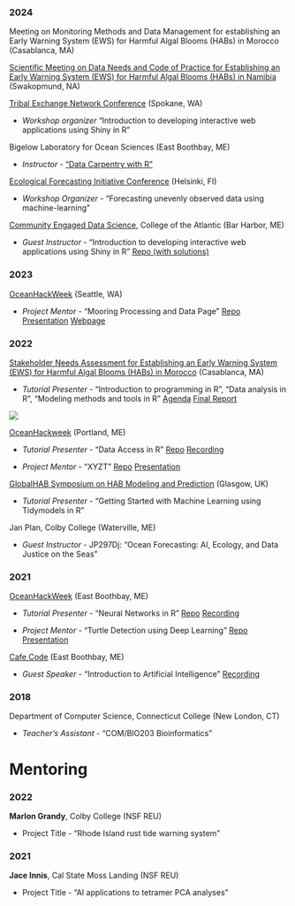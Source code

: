 ### 2024

Meeting on Monitoring Methods and Data Management for establishing an Early Warning System (EWS) for Harmful Algal Blooms (HABs) in Morocco (Casablanca, MA)

[Scientific Meeting on Data Needs and Code of Practice for Establishing an Early Warning System (EWS) for Harmful Algal Blooms (HABs) in Namibia](https://www.ioc.unesco.org/en/articles/toxic-algae-cross-borders-so-solutions-must-cross-borders-too) (Swakopmund, NA)

[Tribal Exchange Network Conference](https://sites.google.com/view/tenc24/home) (Spokane, WA)

  * *Workshop organizer* "Introduction to developing interactive web applications using Shiny in R"

Bigelow Laboratory for Ocean Sciences (East Boothbay, ME)

  * *Instructor* - ["Data Carpentry with R"](https://bigelowlab.github.io/2024-07-08-wph-online/)

[Ecological Forecasting Initiative Conference](https://eventee.co/en/e/efi-2024-conference-19390) (Helsinki, FI)

  * *Workshop Organizer* - "Forecasting unevenly observed data using machine-learning"

[Community Engaged Data Science](https://www.coa.edu/live/profiles/4826-community-engaged-data-science), College of the Atlantic (Bar Harbor, ME)

  * *Guest Instructor* - "Introduction to developing interactive web applications using Shiny in R" [Repo (with solutions)](https://github.com/jevanilla/rshiny-workshop)

### 2023

[OceanHackWeek](https://oceanhackweek.org/ohw23/) (Seattle, WA)

  * *Project Mentor* - "Mooring Processing and Data Page" [Repo](https://github.com/oceanhackweek/ohw23_proj_fancymoorings) [Presentation](https://www.youtube.com/watch?v=90t6h36-BOQ) [Webpage](https://oceanhackweek.org/ohw23_proj_fancymoorings/)

### 2022 

[Stakeholder Needs Assessment for Establishing an Early Warning System (EWS) for Harmful Algal Blooms (HABs) in Morocco](https://www.unesco.org/en/articles/developing-early-warning-system-harmful-algal-blooms-morocco) (Casablanca, MA)

  * *Tutorial Presenter* - "Introduction to programming in R", "Data analysis in R", "Modeling methods and tools in R" [Agenda](https://oceanexpert.org/downloadFile/52271) [Final Report](https://oceanexpert.org/downloadFile/52270)
  
![](/images/morocco_programming.jpg)

[OceanHackweek](https://oceanhackweek.org/ohw22/) (Portland, ME)

  * *Tutorial Presenter* - "Data Access in R" [Repo](https://github.com/oceanhackweek/ohw-tutorials/tree/OHW22/01-Tue/00-data-access-in-R) [Recording](https://youtu.be/NgzsQruZWNw?si=PMWKhX-rW6_ZYRYj)
  
  * *Project Mentor* - "XYZT" [Repo](https://github.com/oceanhackweek/ohw22-proj-xyzt) [Presentation](https://youtu.be/ScgDwZyuSvI?si=m0qXAXAb_9E1skni)

[GlobalHAB Symposium on HAB Modeling and Prediction](https://habmodelworkshop.sccoos.org/) (Glasgow, UK) 

  * *Tutorial Presenter* - "Getting Started with Machine Learning using Tidymodels in R"

Jan Plan, Colby College (Waterville, ME)

  * *Guest Instructor* - JP297Dj: "Ocean Forecasting: AI, Ecology, and Data Justice on the Seas"

### 2021

[OceanHackWeek](https://oceanhackweek.org/ohw21/) (East Boothbay, ME)

  * *Tutorial Presenter* - "Neural Networks in R" [Repo](https://github.com/oceanhackweek/ohw-tutorials/tree/OHW21/deep-learning) [Recording](https://youtu.be/mXDbc5JNyz0?si=0iB3QjFVZLpNCflW)
  
  * *Project Mentor* - "Turtle Detection using Deep Learning" [Repo](https://github.com/oceanhackweek/ohw21-proj-drone-turtles) [Presentation](https://youtu.be/fEjwZ3kLGjY?si=vX4DsSUeAdGQsWqK)

[Cafe Code](https://bigelowlab.github.io/cafecode/) (East Boothbay, ME)

  * *Guest Speaker* - "Introduction to Artificial Intelligence" [Recording](https://drive.google.com/file/d/1NJBcIoaTPFnX7S-VExU1GvSqDan6H1iZ/view)

### 2018

Department of Computer Science, Connecticut College (New London, CT)

  * *Teacher's Assistant* - "COM/BIO203 Bioinformatics" 


# Mentoring

### 2022

**Marlon Grandy**, Colby College (NSF REU)

 * Project Title - "Rhode Island rust tide warning system"

### 2021

**Jace Innis**, Cal State Moss Landing (NSF REU)

 * Project Title - "AI applications to tetramer PCA analyses"
